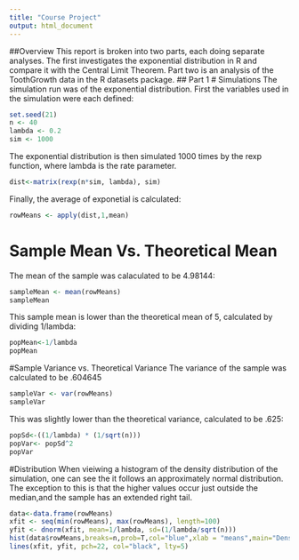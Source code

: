 ---
title: "Course Project"
output: html_document
---
##Overview
This report is broken into two parts, each doing separate analyses. The first investigates the exponential distribution in R and compare it with the Central Limit Theorem. Part two is an analysis of the ToothGrowth data in the R datasets package.
## Part 1
# Simulations
The simulation run was of the exponential distribution. First the variables used in the simulation were each defined:
```{r}
set.seed(21)
n <- 40
lambda <- 0.2
sim <- 1000
```
The exponential distribution is then simulated 1000 times by the rexp function, where lambda is the rate parameter.
```{r}
dist<-matrix(rexp(n*sim, lambda), sim)
```
Finally, the average of exponetial is calculated:
```{r}
rowMeans <- apply(dist,1,mean)
```
# Sample Mean Vs. Theoretical Mean
The mean of the sample was calaculated to be 4.98144:
```{r}
sampleMean <- mean(rowMeans)
sampleMean
```
This sample mean is lower than the theoretical mean of 5, calculated by dividing 1/lambda:
```{r}
popMean<-1/lambda
popMean
```
#Sample Variance vs. Theoretical Variance
The variance of the sample was calculated to be .604645
```{r}
sampleVar <- var(rowMeans)
sampleVar
```
This was slightly lower than the theoretical variance, calculated to be .625:
```{r}
popSd<-((1/lambda) * (1/sqrt(n)))
popVar<- popSd^2
popVar
```
#Distribution
When vieiwing a histogram of the density distribution of the simulation, one can see the it follows an approximately normal distribution. The exception to this is that the higher values occur just outside the median,and the sample has an extended right tail.
```{r}
data<-data.frame(rowMeans)
xfit <- seq(min(rowMeans), max(rowMeans), length=100)
yfit <- dnorm(xfit, mean=1/lambda, sd=(1/lambda/sqrt(n)))
hist(data$rowMeans,breaks=n,prob=T,col="blue",xlab = "means",main="Density Distribution of Average of Exponentials",ylab="density") 
lines(xfit, yfit, pch=22, col="black", lty=5)
```
